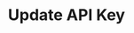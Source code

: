 ---
title: "Update API Key"
sidebarTitle: "Update API Key"
openapi: "/openapi.yaml PUT /v2/accounts/{account_id}/api-keys/{key_id}"
---